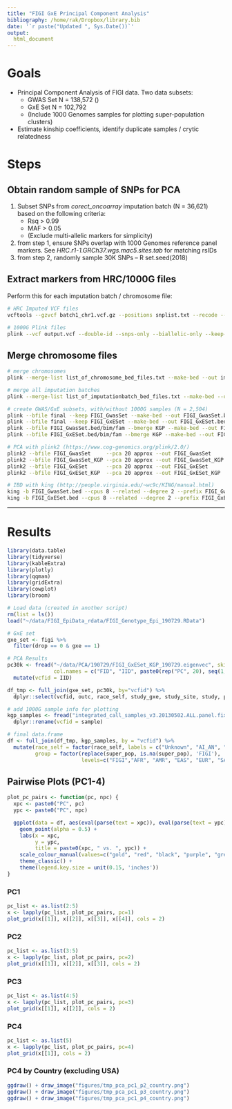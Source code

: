 ```yaml
---
title: "FIGI GxE Principal Component Analysis"
bibliography: /home/rak/Dropbox/library.bib
date: '`r paste("Updated ", Sys.Date())`'
output: 
  html_document
---
```


<style type="text/css">
.main-container {
  max-width: 1800px !important;
  margin-left: auto;
  margin-right: auto;
}
</style>

# Goals
* Principal Component Analysis of FIGI data. Two data subsets:
    + GWAS Set N = 138,572 ()
    + GxE Set N = 102,792
    + (Include 1000 Genomes samples for plotting super-population clusters)
* Estimate kinship coefficients, identify duplicate samples / crytic relatedness

# Steps

## Obtain random sample of SNPs for PCA
1. Subset SNPs from *corect_oncoarray* imputation batch (N = 36,621) based on the following criteria:
    + Rsq > 0.99
    + MAF > 0.05
    + (Exclude multi-allelic markers for simplicity)
2. from step 1, ensure SNPs overlap with 1000 Genomes reference panel markers. See *HRC.r1-1.GRCh37.wgs.mac5.sites.tab* for matching rsIDs
3. from step 2, randomly sample 30K SNPs -- R set.seed(2018)

## Extract markers from HRC/1000G files

Perform this for each imputation batch / chromosome file:  

```bash
# HRC Imputed VCF files
vcftools --gzvcf batch1_chr1.vcf.gz --positions snplist.txt --recode --out output.vcf

# 1000G Plink files
plink --vcf output.vcf --double-id --snps-only --biallelic-only --keep-allele-order --make-bed --out output.bed/bim/fam
```

## Merge chromosome files
```bash

# merge chromosomes
plink --merge-list list_of_chromosome_bed_files.txt --make-bed --out imputation_batch.bed/bim/fam

# merge all imputation batches
plink --merge-list list_of_imputationbatch_bed_files.txt --make-bed --out final.bed/bim/fam

# create GWAS/GxE subsets, with/without 1000G samples (N = 2,504)
plink --bfile final --keep FIGI_GwasSet --make-bed --out FIGI_GwasSet.bed/bim/fam
plink --bfile final --keep FIGI_GxESet --make-bed --out FIGI_GxESet.bed/bim/fam
plink --bfile FIGI_GwasSet.bed/bim/fam --bmerge KGP --make-bed --out FIGI_GwasSet_KGP.bed/bim/fam
plink --bfile FIGI_GxESet.bed/bim/fam --bmerge KGP --make-bed --out FIGI_GxESet_KGP.bed/bim/fam

# PCA with plink2 (https://www.cog-genomics.org/plink/2.0/)
plink2 --bfile FIGI_GwasSet     --pca 20 approx --out FIGI_GwasSet
plink2 --bfile FIGI_GwasSet_KGP --pca 20 approx --out FIGI_GwasSet_KGP
plink2 --bfile FIGI_GxESet      --pca 20 approx --out FIGI_GxESet
plink2 --bfile FIGI_GxESet_KGP  --pca 20 approx --out FIGI_GxESet_KGP

# IBD with king (http://people.virginia.edu/~wc9c/KING/manual.html)
king -b FIGI_GwasSet.bed --cpus 8 --related --degree 2 --prefix FIGI_GwasSet
king -b FIGI_GxESet.bed --cpus 8 --related --degree 2 --prefix FIGI_GxESet
```


------

# Results

```r
library(data.table)
library(tidyverse)
library(kableExtra)
library(plotly)
library(qqman)
library(gridExtra)
library(cowplot)
library(broom)
```

```r
# Load data (created in another script)
rm(list = ls())
load("~/data/FIGI_EpiData_rdata/FIGI_Genotype_Epi_190729.RData")

# GxE set
gxe_set <- figi %>%
  filter(drop == 0 & gxe == 1)

# PCA Results
pc30k <- fread("~/data/PCA/190729/FIGI_GxESet_KGP_190729.eigenvec", skip = 1,
               col.names = c("FID", "IID", paste0(rep("PC", 20), seq(1,20)))) %>% 
  mutate(vcfid = IID)

df_tmp <- full_join(gxe_set, pc30k, by="vcfid") %>% 
  dplyr::select(vcfid, outc, race_self, study_gxe, study_site, study, platform, paste0(rep("PC", 20), seq(1,20)))

# add 1000G sample info for plotting
kgp_samples <- fread("integrated_call_samples_v3.20130502.ALL.panel.fix", stringsAsFactors = F) %>%
  dplyr::rename(vcfid = sample)

# final data.frame
df <- full_join(df_tmp, kgp_samples, by = "vcfid") %>% 
  mutate(race_self = factor(race_self, labels = c("Unknown", "AI_AN", "Asian", "Black", "NH_PI", "Other", "White")),
         group = factor(replace(super_pop, is.na(super_pop), 'FIGI'),
                        levels=c("FIGI","AFR", "AMR", "EAS", "EUR", "SAS")))
```


## Pairwise Plots (PC1-4)

```r
plot_pc_pairs <- function(pc, npc) {
  xpc <- paste0("PC", pc)
  ypc <- paste0("PC", npc)

  ggplot(data = df, aes(eval(parse(text = xpc)), eval(parse(text = ypc)), color = group)) +
    geom_point(alpha = 0.5) +
    labs(x = xpc,
         y = ypc,
         title = paste0(xpc, " vs. ", ypc)) +
    scale_colour_manual(values=c("gold", "red", "black", "purple", "green", "royalblue")) +
    theme_classic() +
    theme(legend.key.size = unit(0.15, 'inches'))
}
```

### PC1
```r
pc_list <- as.list(2:5)
x <- lapply(pc_list, plot_pc_pairs, pc=1)
plot_grid(x[[1]], x[[2]], x[[3]], x[[4]], cols = 2)
```

### PC2
```r
pc_list <- as.list(3:5)
x <- lapply(pc_list, plot_pc_pairs, pc=2)
plot_grid(x[[1]], x[[2]], x[[3]], cols = 2)
```

### PC3
```r
pc_list <- as.list(4:5)
x <- lapply(pc_list, plot_pc_pairs, pc=3)
plot_grid(x[[1]], x[[2]], cols = 2)
```

### PC4
```r
pc_list <- as.list(5)
x <- lapply(pc_list, plot_pc_pairs, pc=4)
plot_grid(x[[1]], cols = 2)
```

### PC4 by Country (excluding USA)
```r
ggdraw() + draw_image("figures/tmp_pca_pc1_p2_country.png")
ggdraw() + draw_image("figures/tmp_pca_pc1_p3_country.png")
ggdraw() + draw_image("figures/tmp_pca_pc1_p4_country.png")
```


